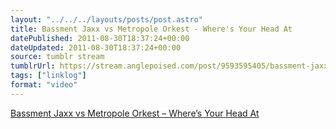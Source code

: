 ```yaml
---
layout: "../../../layouts/posts/post.astro"
title: Bassment Jaxx vs Metropole Orkest - Where's Your Head At
datePublished: 2011-08-30T18:37:24+00:00
dateUpdated: 2011-08-30T18:37:24+00:00
source: tumblr stream
tumblrUrl: https://stream.anglepoised.com/post/9593595405/bassment-jaxx-vs-metropole-orkest-wheres-your
tags: ["linklog"]
format: "video"
---
```



<YouTube id="https://www.youtube.com/watch?v=QyV0j9CCUno" />

[Bassment Jaxx vs Metropole Orkest &#8211; Where&rsquo;s Your Head At][1]

[1]: https://www.youtube.com/watch?v=QyV0j9CCUno
